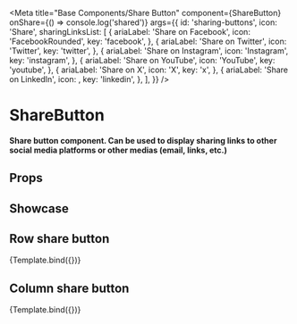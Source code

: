
<Meta
  title="Base Components/Share Button"
  component={ShareButton}
  onShare={() => console.log('shared')}
  args={{
    id: 'sharing-buttons',
    icon: 'Share',
    sharingLinksList: [
      {
        ariaLabel: 'Share on Facebook',
        icon: 'FacebookRounded',
        key: 'facebook',
      },
      {
        ariaLabel: 'Share on Twitter',
        icon: 'Twitter',
        key: 'twitter',
      },
      {
        ariaLabel: 'Share on Instagram',
        icon: 'Instagram',
        key: 'instagram',
      },
      {
        ariaLabel: 'Share on YouTube',
        icon: 'YouTube',
        key: 'youtube',
      },
      {
        ariaLabel: 'Share on X',
        icon: 'X',
        key: 'x',
      },
      {
        ariaLabel: 'Share on LinkedIn',
        icon: <LinkedIn />,
        key: 'linkedin',
      },
    ],
  }}
/>


# ShareButton

#### Share button component. Can be used to display sharing links to other social media platforms or other medias (email, links, etc.)

## Props

<ArgTypes />

## Showcase

## Row share button

<Canvas>
  <Story
    name="Row Share Button"
    args={{
      tokens: {
        listDirection: 'row',
      },
    }}
  >
    {Template.bind({})}
  </Story>
</Canvas>

## Column share button

<Canvas>
  <Story
    name="Column Share Button"
    args={{
      tokens: {
        listDirection: 'column',
      },
    }}
  >
    {Template.bind({})}
  </Story>
</Canvas>
